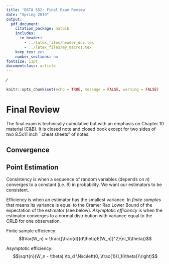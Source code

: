 ```yaml
---
title: 'BSTA 552: Final Exam Review'
date: "Spring 2019"
output:
  pdf_document:
    citation_package: natbib
    includes:
      in_header:
        - ../latex_files/header_doc.tex
        - ../latex_files/my_macros.tex
    keep_tex: yes
    number_sections: no
fontsize: 11pt
documentclass: article
---
```

⁄
```r
knitr::opts_chunk$set(echo = TRUE, message = FALSE, warning = FALSE)
```

# Final Review

The final exam is technically cumulative but with an emphasis on Chapter 10 material (C\&B). It is closed note and closed book except for two sides of *two* 8.5x11 inch ``cheat sheets" of notes.

## Convergence
\begin{itemize}
\item A sequence of random variables is a random variable that depends on $n$, i.e. $\Xbar_n$ or $\thetahat_n$.
\item Convergence in probability of $W_n \to_p W$ or $W_n \to_p \theta$ describes the limit of a probability statment regarding the distance between $W_n$ and what it is converging to, i.e.
$$\lim_{n\to\infty}P_\theta(|W_n - W| \geq \epsilon) = 0$$
or
$$\lim_{n\to\infty}P_\theta(|W_n - \theta| \geq \epsilon) = 0$$
\item Convergence in distribution $W_n \to_d W$ describes the limit of the CDF of a sequence of random variables to the CDF of another random variable (or a constant $\theta$)
$$\lim_{n\to\infty} F_{W_n}(w) = F_W(w)$$
\item Chebychev's Theorem can help us prove convergence in probability
\item The Weak Law of Large Numbers (WLNN) proves convergence in probability of a sample mean to its expectation, $\Xbar_n = n^{-1}\sumin X_i$:
$$\Xbar_n \to E(X_i)$$
\item Central Limit Theorem shows convergence in distribution of a sample mean of $iid$ random variables:
$$\sqrt{n}(\Xbar_n - E(X_i)) \to_d \Nsc(0, Var(X_i))$$
\item Convergence in distribution to a constant implies convergence in probability to a constant
\item Slutsky's Theorem is to prove convergence in distribution of linear combinations of random variables
\item Delta Method proves that {\em continuous functions} (not functions with {\em n} in them) of random variables that converge to a normal distribution also converge to a normal distribution and it tells us what the variance is

If $$\sqrt{n}(W_n - \theta) \to_d \Nsc(0, \sigma^2)$$
then
$$\sqrt{n}(g(W_n) - g(\theta)) \to_d \Nsc(0, \sigma^2 g^\prime(\theta)^2)$$

\end{itemize}

## Point Estimation
\subsubsection{Consistency}
Consistency is when a sequence of random variables (depends on $n$) converges to a constant (i.e. $\theta$) in probability. We want our estimators to be consistent.
\begin{itemize}
\item Review concepts (in terms of definitions and how to find/describe them): sequence of estimators, convergence of sequence of estimators, MSE, consistency, limits as $n\to\infty$, convergence in probability, unbiased, asymptotically unbiased
\item Mean Square Error = Variance + Bias$^2$
\item Consistent sequence of estimators formal definition is convergence in probability to a constant value, $\theta$:
$$\lim_{n\to\infty}P_\theta(|W_n - \theta|< \epsilon) = 1$$
\item If $MSE = E(W_n - \theta)^2 \to 0$ then the estimator $W_n$ is consistent for $\theta$.
\item Be able to prove consistency using these theorems
\begin{enumerate}
\item Theorem 10.1.3: If an estimator is asymptotically unbiased and the limiting variance is 0 then we have MSE $\to$ 0, therefore we have consistency.
\item Theorem 10.1.5: Certain linear combinations of consistent estimators are consistent
\item Theorem 10.1.6: Consistency of MLEs and continous functions of MLEs
\end{enumerate}
\end{itemize}

\subsubsection{Efficiency}

Efficiency is when an estimator has the smallest variance. In *finite samples* that means its variance is equal to the Cramer Rao Lower Bound of the expectation of the estimator (see below). *Asymptotic efficiency* is when the estimator converges to a normal distribution with variance equal to the CRLB for one observation.

Finite sample efficiency:
$$Var(W_n) = \frac{[\frac{d}{d\theta}E(W_n)]^2}{nI_1(\theta)}$$

Asymptotic efficiency:
$$\sqrt{n}(W_n - \theta) \to_d \Nsc\left(0, \frac{1}{I_1(\theta)}\right)$$

\begin{itemize}
\item Review concepts: efficiency, limiting variance, convergence in distribution, asymptotic normality, asymptotic variance, asymptotically efficient, Cramer Rao Lower Bound (CRLB), Fisher's Information, Central Limit Theorem, Delta Method, Slutksy's Theorem, Asymptotic relative efficiency
\item Asymptotic variance of $W_n$ is the variance of the limiting normal distribution ($\sigma^2$) for a series of constants $k_n$:
$$k_n(W_n - \tau(\theta)) \xrightarrow{d} \Nsc(0,\sigma^2)$$
\item Asymptotically unbiased estimator of $\theta$ means
$$\lim_{n\to\infty} E(W_n) - \theta = 0$$
and if 
$$\sqrt{n}(W_n - \theta) \to_d \Nsc\left(0, \frac{1}{I_1(\theta)}\right)$$
then $W_n$ is asymptotically unbaised for $\theta$.
\item Theorem 10.1.12 Asymptotic efficiency of MLEs (under regularity conditions)
\begin{itemize}
\item MLE $\thetahat$ is asymptotically efficient, with asymptotic variance $v(\theta) = 1/I_1(\theta)$ = CRLB
$$\sqrt{n}(\thetahat - \theta) \to_d \Nsc\left(0, \frac{1}{I_1(\theta)}\right)$$
\item Delta Method: functions of asymptotically normal variables are also asymptotically normal, so we also have asymptotic efficiency of a continuous function of the MLE $\tau(\theta)$:
$$\sqrt{n}\left[\tau(\thetahat) - \tau(\theta)\right] \xrightarrow{d} \Nsc\left(0,\frac{\tau^\prime(\theta)^2}{I_1(\theta)}\right)$$

\item Asymptotically unbiased, asymptotically normal, minimum variance
\item Proof relies on Taylor Series expansion of score function (derivative of log likelihood function)
\item This theorem also implies consistency of the MLEs (by Slutsky's Theorem)
\end{itemize}
\item Asymptotic relative efficiency compares the asymptotic variances of two estimators. Since the MLE is asymptotic efficient estimator, any other estimator will have relative efficiency > 1 when compared to the MLE.
\item When estimating the asymptotic variance in finite samples, this is the "large sample variance" of the estimator. We need to estimate Fisher's information. There are two ways to do this:
\begin{itemize}
\item Expected Information is using Fisher's information as we usually define it $I(\theta) = E[-\ell^{\prime\prime}(\theta|\bx)]$ and plugging in $\thetahat$ after taking the expecatation to estimate $I(\theta)$, i.e. $I(\thetahat) = E[-\ell^{\prime\prime}(\theta|\bx)]|_{\theta = \thetahat}$.
$$Var\left[\sqrt{n}(\thetahat - \theta)\right] \approx \frac{1}{I_1(\thetahat)} \Longrightarrow Var(\thetahat) \approx \frac{1}{nI_1(\thetahat)}$$
\item Observed information is when we do not take the expectation and just plug in $\thetahat$ for $\theta$, i.e. $\hat{I}(\thetahat) = -\ell^{\prime\prime}(\theta|\bx)|_{\theta = \thetahat}$.
$$Var(\thetahat) \approx \frac{1}{n\hat{I}_1(\thetahat)}$$
\end{itemize}
\end{itemize}

\subsection{Hypothesis Testing}

\begin{enumerate}
\item Review concepts: asymptotic LRTs, Wald tests, Score tests, asymptotic pivot, Score function
\item Asymptotic distribution of LRTs
	\begin{itemize}
	\item Proof uses distribution of second term of Taylor's series of log-likelihood around $\thetahat$
	\item Theorem 10.3.1 Asymptotic distribution of LRT simple hypothesis $-2\log\lambda(\bX) \to \chi^2_1$ in distribution
	\item Theorem 10.3.3 null hypothesis concerns a vector of parameters $-2\log\lambda(\bX) \to \chi^2_{\nu}$
	\end{itemize}
\item Wald Tests
$$\frac{\thetahat - \theta}{\sqrt{v(\thetahat)/n}} \xrightarrow{d} \Nsc(0,1)$$
\begin{itemize}
\item Proof uses asymptotic normality of MLEs, and slutsky's theorem for using an approximation of the variance (CRLB).
\item Any consistent estimator of the standard error of $\thetahat$ can be in the denominator.
\end{itemize}
\item Score Tests
$$\frac{S(\theta|\bX)}{\sqrt{I_n(\theta)}} \xrightarrow{d} \Nsc(0,1)$$
\begin{itemize}
\item Proof uses Central Limit Theorem since the score function is a sum of iid variables and has variance equal to the information
\end{itemize}
\item Convergence in distribution of the test statistics is {\em under the null} $H_0$ to preserve the approximate size of the test
\item Examples 10.3.2, 10.3.4, 10.3.5, 10.3.6
\end{enumerate}

\subsection{Interval Estimation}

\begin{enumerate}
\item Review concepts: inverting asymptotic tests to confidence sets, asymptotic confidence sets/intervals, asymptotic LRT confidence intervals, Wald intervals, Score intervals, intervals with asymptotic pivots (large sample pivot), approximate 
\item Asymptotic pivotal quantities are sequences of random variables that converge in distribution to a random variable that has CDF free of $\theta$.
\item Wald interval can be constructed using a pivot (the wald statistic) or using inversion of hypothesis test
\item Use the Delta Method to obtain intervals for $g(\theta)$ based on the Wald interval for $\thetahat$.
\item Score intervals (invert Score tests)
\item Asymptotic Likelihood ratio intervals (invert LRT tests)
\item Examples 10.4.1, 10.4.2, 10.4.3, 10.4.4, 10.4.5, 10.4.6, 10.4.9
\end{enumerate}


